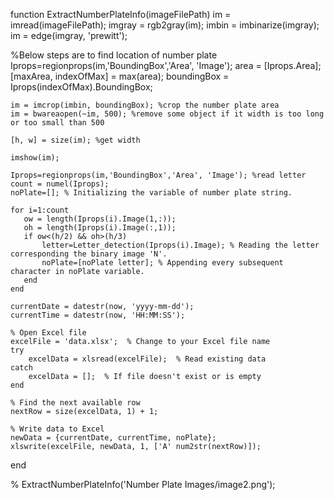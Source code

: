 function ExtractNumberPlateInfo(imageFilePath)
    im = imread(imageFilePath);
    imgray = rgb2gray(im);
    imbin = imbinarize(imgray);
    im = edge(imgray, 'prewitt');

  %Below steps are to find location of number plate
    Iprops=regionprops(im,'BoundingBox','Area', 'Image');
    area = [Iprops.Area];
    [maxArea, indexOfMax] = max(area);
    boundingBox = Iprops(indexOfMax).BoundingBox;

    im = imcrop(imbin, boundingBox); %crop the number plate area
    im = bwareaopen(~im, 500); %remove some object if it width is too long or too small than 500

    [h, w] = size(im); %get width

    imshow(im);

    Iprops=regionprops(im,'BoundingBox','Area', 'Image'); %read letter
    count = numel(Iprops);
    noPlate=[]; % Initializing the variable of number plate string.

    for i=1:count
       ow = length(Iprops(i).Image(1,:));
       oh = length(Iprops(i).Image(:,1));
       if ow<(h/2) && oh>(h/3)
           letter=Letter_detection(Iprops(i).Image); % Reading the letter corresponding the binary image 'N'.
           noPlate=[noPlate letter]; % Appending every subsequent character in noPlate variable.
       end
    end

    currentDate = datestr(now, 'yyyy-mm-dd');
    currentTime = datestr(now, 'HH:MM:SS');

    % Open Excel file
    excelFile = 'data.xlsx';  % Change to your Excel file name
    try
        excelData = xlsread(excelFile);  % Read existing data
    catch
        excelData = [];  % If file doesn't exist or is empty
    end

    % Find the next available row
    nextRow = size(excelData, 1) + 1;

    % Write data to Excel
    newData = {currentDate, currentTime, noPlate};
    xlswrite(excelFile, newData, 1, ['A' num2str(nextRow)]);
end





% ExtractNumberPlateInfo('Number Plate Images/image2.png');
